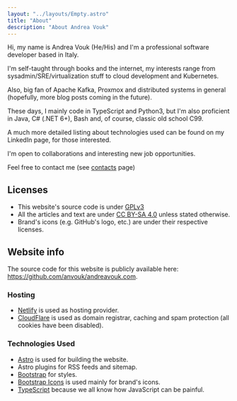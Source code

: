 ```yaml
---
layout: "../layouts/Empty.astro"
title: "About"
description: "About Andrea Vouk"
---
```


Hi, my name is Andrea Vouk (He/His) and I'm a professional software developer based in Italy.

I'm self-taught through books and the internet, my interests range from sysadmin/SRE/virtualization stuff to
cloud development and Kubernetes.

Also, big fan of Apache Kafka, Proxmox and distributed systems in general (hopefully, more blog posts coming in the future).

These days, I mainly code in TypeScript and Python3, but I'm also proficient in Java, C# (.NET 6+), Bash and, of course,
classic old school C99.

A much more detailed listing about technologies used can be found on my LinkedIn page, for those interested.

I'm open to collaborations and interesting new job opportunities.

Feel free to contact me (see [contacts](/contacts) page)

## Licenses

- This website's source code is under [GPLv3](https://www.gnu.org/licenses/gpl-3.0.en.html)
- All the articles and text are under [CC BY-SA 4.0](https://creativecommons.org/licenses/by-sa/4.0/) unless stated
otherwise.
- Brand's icons (e.g. GitHub's logo, etc.) are under their respective licenses.

## Website info

The source code for this website is publicly available here: https://github.com/anvouk/andreavouk.com.

### Hosting

- [Netlify](https://www.netlify.com/) is used as hosting provider.
- [CloudFlare](https://www.cloudflare.com/) is used as domain registrar, caching and spam protection (all cookies have been disabled).

### Technologies Used

- [Astro](https://astro.build/) is used for building the website.
- Astro plugins for RSS feeds and sitemap.
- [Bootstrap](https://getbootstrap.com/) for styles.
- [Bootstrap Icons](https://icons.getbootstrap.com/) is used mainly for brand's icons.
- [TypeScript](https://www.typescriptlang.org/) because we all know how JavaScript can be painful.
